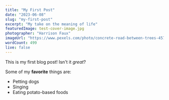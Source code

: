 ```yaml
---
title: "My First Post"
date: "2023-06-08"
slug: "my-first-post"
excerpt: "My take on the meaning of life"
featuredImage: test-cover-image.jpg
photographer: "Harrison Faux"
imageUrl: "https://www.pexels.com/photo/concrete-road-between-trees-45775/"
wordCount: 499
live: false
---
```


This is my first blog post! Isn't it _great_?

Some of my **favorite** things are:

- Petting dogs
- Singing
- Eating potato-based foods
